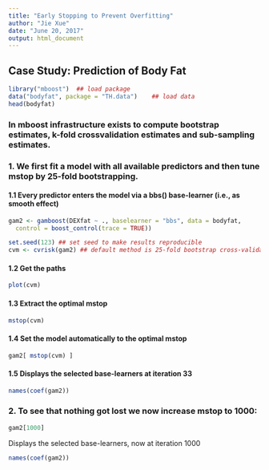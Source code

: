 ---
title: "Early Stopping to Prevent Overfitting"
author: "Jie Xue"
date: "June 20, 2017"
output: html_document
---

## Case Study: Prediction of Body Fat
```{r, warning=FALSE, message=FALSE}
library("mboost")  ## load package
data("bodyfat", package = "TH.data")    ## load data
head(bodyfat)
```

### In mboost infrastructure exists to compute bootstrap estimates, k-fold crossvalidation estimates and sub-sampling estimates.

### 1. We first fit a model with all available predictors and then tune mstop by 25-fold bootstrapping.
#### 1.1 Every predictor enters the model via a bbs() base-learner (i.e., as smooth effect)
```{r}
gam2 <- gamboost(DEXfat ~ ., baselearner = "bbs", data = bodyfat,
  control = boost_control(trace = TRUE))
```

```{r, results='hide'}
set.seed(123) ## set seed to make results reproducible
cvm <- cvrisk(gam2) ## default method is 25-fold bootstrap cross-validation
```

#### 1.2 Get the paths
```{r}
plot(cvm)
```


#### 1.3 Extract the optimal mstop
```{r}
mstop(cvm)
```

#### 1.4 Set the model automatically to the optimal mstop
```{r}
gam2[ mstop(cvm) ]
```

#### 1.5 Displays the selected base-learners at iteration 33
```{r}
names(coef(gam2)) 
```


### 2. To see that nothing got lost we now increase mstop to 1000:
```{r}
gam2[1000]
```

Displays the selected base-learners, now at iteration 1000
```{r}
names(coef(gam2))
```








